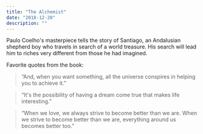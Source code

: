 ```yaml
---
title: "The Alchemist"
date: "2018-12-20"
description: ""
---
```


Paulo Coelho's masterpiece tells the story of Santiago, an Andalusian shepherd boy who travels in search of a world treasure. His search will lead him to riches very different from those he had imagined.

Favorite quotes from the book:

> “And, when you want something, all the universe conspires in helping you to achieve it.”

> “It's the possibility of having a dream come true that makes life interesting.”

> “When we love, we always strive to become better than we are. When we strive to become better than we are, everything around us becomes better too.”
